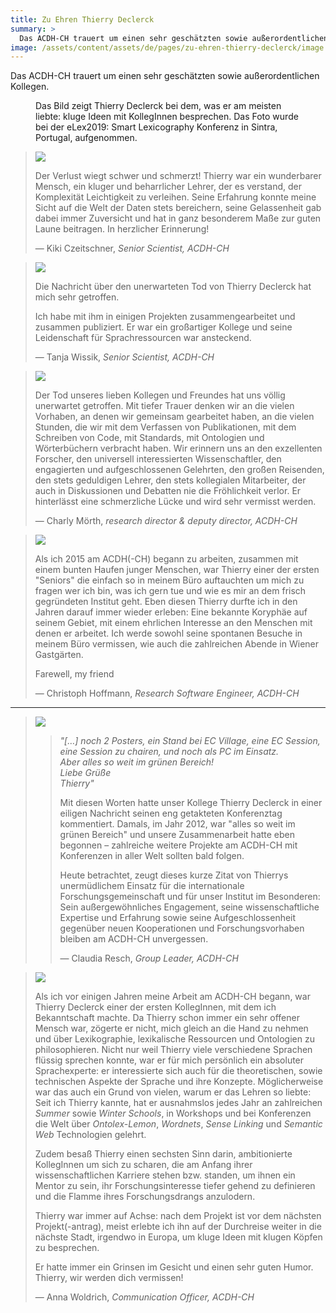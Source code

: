 ```yaml
---
title: Zu Ehren Thierry Declerck
summary: >
  Das ACDH-CH trauert um einen sehr geschätzten sowie außerordentlichen Kollegen.
image: /assets/content/assets/de/pages/zu-ehren-thierry-declerck/image.png
---
```


Das ACDH-CH trauert um einen sehr geschätzten sowie außerordentlichen Kollegen.

<Figure src="/assets/content/assets/de/pages/zu-ehren-thierry-declerck/ef3qtlaxuaedlro-1-1024x1024.jpeg">

Das Bild zeigt Thierry Declerck bei dem, was er am meisten liebte: kluge Ideen mit KollegInnen
besprechen. Das Foto wurde bei der eLex2019: Smart Lexicography Konferenz in Sintra, Portugal, aufgenommen.

</Figure>

> ![](/assets/content/assets/de/pages/zu-ehren-thierry-declerck/csm_team_czeitschner_88f433bce6.png)
>
> Der Verlust wiegt schwer und schmerzt! Thierry war ein wunderbarer Mensch, ein kluger und
> beharrlicher Lehrer, der es verstand, der Komplexität Leichtigkeit zu verleihen. Seine Erfahrung
> konnte meine Sicht auf die Welt der Daten stets bereichern, seine Gelassenheit gab dabei immer
> Zuversicht und hat in ganz besonderem Maße zur guten Laune beitragen. In herzlicher Erinnerung!
>
> — Kiki Czeitschner, _Senior Scientist, ACDH-CH_

> ![](/assets/content/assets/de/pages/zu-ehren-thierry-declerck/csm_team_wissik_9660d5c09b.png)
>
> Die Nachricht über den unerwarteten Tod von Thierry Declerck hat mich sehr getroffen.
>
> Ich habe mit ihm in einigen Projekten zusammengearbeitet und zusammen publiziert. Er war ein
> großartiger Kollege und seine Leidenschaft für Sprachressourcen war ansteckend.
>
> — Tanja Wissik, _Senior Scientist, ACDH-CH_

> ![](/assets/content/assets/de/pages/zu-ehren-thierry-declerck/csm_team_moerth_aad762535d.png)
>
> Der Tod unseres lieben Kollegen und Freundes hat uns völlig unerwartet getroffen. Mit tiefer
> Trauer denken wir an die vielen Vorhaben, an denen wir gemeinsam gearbeitet haben, an die vielen
> Stunden, die wir mit dem Verfassen von Publikationen, mit dem Schreiben von Code, mit Standards,
> mit Ontologien und Wörterbüchern verbracht haben. Wir erinnern uns an den exzellenten Forscher,
> den universell interessierten Wissenschaftler, den engagierten und aufgeschlossenen Gelehrten,
> den großen Reisenden, den stets geduldigen Lehrer, den stets kollegialen Mitarbeiter, der auch
> in Diskussionen und Debatten nie die Fröhlichkeit verlor. Er hinterlässt eine schmerzliche Lücke
> und wird sehr vermisst werden.
>
> — Charly Mörth, _research director & deputy director, ACDH-CH_

> ![](/assets/content/assets/de/pages/zu-ehren-thierry-declerck/csm_team_hoffmann_fd475eb89a.png)
>
> Als ich 2015 am ACDH(-CH) begann zu arbeiten, zusammen mit einem bunten Haufen junger Menschen,
> war Thierry einer der ersten "Seniors" die einfach so in meinem Büro auftauchten um mich zu
> fragen wer ich bin, was ich gern tue und wie es mir an dem frisch gegründeten Institut geht.
> Eben diesen Thierry durfte ich in den Jahren darauf immer wieder erleben: Eine bekannte Koryphäe
> auf seinem Gebiet, mit einem ehrlichen Interesse an den Menschen mit denen er arbeitet. Ich
> werde sowohl seine spontanen Besuche in meinem Büro vermissen, wie auch die zahlreichen Abende
> in Wiener Gastgärten.
>
> Farewell, my friend
>
> — Christoph Hoffmann, _Research Software Engineer, ACDH-CH_

---

> ![](/assets/content/assets/de/pages/zu-ehren-thierry-declerck/csm_team_resch_3e8e473531.png)
>
> > *"\[…] noch 2 Posters, ein Stand bei EC Village, eine EC Session, eine Session zu chairen, und
> > noch als PC im Einsatz.\
> > Aber alles so weit im grünen Bereich!\
> > Liebe Grüße\
> > Thierry"*
> >
> > Mit diesen Worten hatte unser Kollege Thierry Declerck in einer eiligen Nachricht seinen eng
> > getakteten Konferenztag kommentiert. Damals, im Jahr 2012, war "alles so weit im grünen Bereich"
> > und unsere Zusammenarbeit hatte eben begonnen – zahlreiche weitere Projekte am ACDH-CH mit
> > Konferenzen in aller Welt sollten bald folgen.
> >
> > Heute betrachtet, zeugt dieses kurze Zitat von Thierrys unermüdlichem Einsatz für die
> > internationale Forschungsgemeinschaft und für unser Institut im Besonderen: Sein
> > außergewöhnliches Engagement, seine wissenschaftliche Expertise und Erfahrung sowie seine
> > Aufgeschlossenheit gegenüber neuen Kooperationen und Forschungsvorhaben bleiben am ACDH-CH
> > unvergessen.
> >
> > — Claudia Resch, _Group Leader, ACDH-CH_

> ![](/assets/content/assets/de/pages/zu-ehren-thierry-declerck/csm_team_woldrich2_4c2c576992-1.png)
>
> Als ich vor einigen Jahren meine Arbeit am ACDH-CH begann, war Thierry Declerck einer der ersten
> KollegInnen, mit dem ich Bekanntschaft machte. Da Thierry schon immer ein sehr offener Mensch
> war, zögerte er nicht, mich gleich an die Hand zu nehmen und über Lexikographie, lexikalische
> Ressourcen und Ontologien zu philosophieren. Nicht nur weil Thierry viele verschiedene Sprachen
> flüssig sprechen konnte, war er für mich persönlich ein absoluter Sprachexperte: er
> interessierte sich auch für die theoretischen, sowie technischen Aspekte der Sprache und ihre
> Konzepte. Möglicherweise war das auch ein Grund von vielen, warum er das Lehren so liebte: Seit
> ich Thierry kannte, hat er ausnahmslos jedes Jahr an zahlreichen *Summer* sowie *Winter
> Schools*, in Workshops und bei Konferenzen die Welt über *Ontolex-Lemon*, *Wordnets*, *Sense
> Linking* und *Semantic Web* Technologien gelehrt.
>
> Zudem besaß Thierry einen sechsten Sinn darin, ambitionierte KollegInnen um sich zu scharen, die
> am Anfang ihrer wissenschaftlichen Karriere stehen bzw. standen, um ihnen ein Mentor zu sein,
> ihr Forschungsinteresse tiefer gehend zu definieren und die Flamme ihres Forschungsdrangs
> anzulodern.
>
> Thierry war immer auf Achse: nach dem Projekt ist vor dem nächsten Projekt(-antrag), meist
> erlebte ich ihn auf der Durchreise weiter in die nächste Stadt, irgendwo in Europa, um kluge
> Ideen mit klugen Köpfen zu besprechen.
>
> Er hatte immer ein Grinsen im Gesicht und einen sehr guten Humor. Thierry, wir werden dich
> vermissen!
>
> — Anna Woldrich, _Communication Officer, ACDH-CH_

